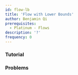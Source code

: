 ```yaml
---
id: flow-lb
title: 'Flow with Lower Bounds'
author: Benjamin Qi
prerequisites:
  - Platinum - Flows
description: '?'
frequency: 0
---
```


<Problems problems="hungry" />

### Tutorial

<Resources>
	<Resource
		source="CMU"
		title="Flow Extensions"
		url="https://www.cs.cmu.edu/~ckingsf/bioinfo-lectures/flowext.pdf"
	 />
</Resources>

### Problems

<Problems problems="lower" />
